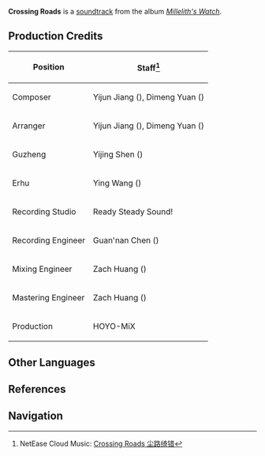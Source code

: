 {{Soundtrack Infobox
|title          =
|image          = Millelith's Watch.png
|album          = Millelith's Watch
|disc           = 2
|number         = 23
|featured       =
|featured2      =
|featured3      =
|featured_disc  =
|featured_disc2 =
|featured_disc3 =
|youtube_id     = 41Pfh8ce1GI
|spotify_id     = 1siTICoARBneDWjfusKrOl
|played_in      = The Chasm: Underground Mines;Ad-Hoc Main Tunnel;The Chasm: Main Mining Area;The Serpent's Cave
|during         = [[Ad-Hoc Main Tunnel]], [[The Chasm: Main Mining Area]], [[The Serpent's Cave]]
|domain         =
|previous       = A Glimmer of Hope
|next           = Stillness of the Ground
}}
'''Crossing Roads''' is a [[soundtrack]] from the album ''[[Millelith's Watch]]''.

==Production Credits==
{| class="wikitable" style="text-align:left; height:0.5em"
! Position
! Staff<ref>NetEase Cloud Music: [https://music.163.com/#/song?id=1956541080 Crossing Roads 尘路绮错]</ref>
|-
! Composer
| Yijun Jiang ({{zh|姜以君}}), Dimeng Yuan ({{zh|苑迪萌}})
|-
! Arranger
| Yijun Jiang ({{zh|姜以君}}), Dimeng Yuan ({{zh|苑迪萌}})
|-
! Guzheng
| Yijing Shen ({{zh|申依靖}})
|-
! Erhu
| Ying Wang ({{zh|王颖}})
|-
! Recording Studio
| Ready Steady Sound!
|-
! Recording Engineer
| Guan'nan Chen ({{zh|陈冠男}})
|-
! Mixing Engineer
| Zach Huang ({{zh|黄巍}})
|-
! Mastering Engineer
| Zach Huang ({{zh|黄巍}})
|-
! Production
| HOYO-MiX
|}
<!--
==Videos==
<gallery>
</gallery>
==Trivia==
-->
==Other Languages==
{{Other Languages
|en      = Crossing Roads
|zhs     = 尘路绮错
|zhs_rm  = Chénlù Qǐ Cuò
|zhs_tl   = 
|ja      = 交錯する塵界
|ja_rm   = Kousaku Suru Jinkai{{Assumed}}
|ja_tl   = Blending This Drab World
|tr      = 
|tr_tl   = 
|it      = 
|it_tl   = 
}}

==References==
{{Reflist}}

==Navigation==
{{Soundtrack Navbox|Millelith's Watch}}